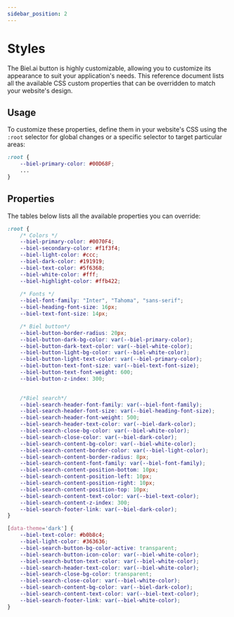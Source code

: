 ```yaml
---
sidebar_position: 2
---
```


# Styles

The Biel.ai button is highly customizable, allowing you to customize its appearance to suit your application's needs.
This reference document lists all the available CSS custom properties that can be overridden to match your website's design.

## Usage

To customize these properties, define them in your website's CSS using the `:root` selector for global changes or a specific selector to target particular areas:

```css
:root {
    --biel-primary-color: #00D68F;
    ...
}
```

## Properties

The tables below lists all the available properties you can override:

```css
:root {
    /* Colors */
    --biel-primary-color: #0070F4;
    --biel-secondary-color: #f1f3f4;
    --biel-light-color: #ccc;
    --biel-dark-color: #191919;
    --biel-text-color: #5f6368;
    --biel-white-color: #fff;
    --biel-highlight-color: #ffb422;
       
    /* Fonts */
    --biel-font-family: "Inter", "Tahoma", "sans-serif";
    --biel-heading-font-size: 16px;
    --biel-text-font-size: 14px;

    /* Biel button*/
    --biel-button-border-radius: 20px;
    --biel-button-dark-bg-color: var(--biel-primary-color);
    --biel-button-dark-text-color: var(--biel-white-color);
    --biel-button-light-bg-color: var(--biel-white-color);
    --biel-button-light-text-color: var(--biel-primary-color);
    --biel-button-text-font-size: var(--biel-text-font-size);
    --biel-button-text-font-weight: 600;
    --biel-button-z-index: 300;

    
    /*Biel search*/
    --biel-search-header-font-family: var(--biel-font-family);
    --biel-search-header-font-size: var(--biel-heading-font-size);
    --biel-search-header-font-weight: 500;
    --biel-search-header-text-color: var(--biel-dark-color);
    --biel-search-close-bg-color: var(--biel-white-color);
    --biel-search-close-color: var(--biel-dark-color);
    --biel-search-content-bg-color: var(--biel-white-color);
    --biel-search-content-border-color: var(--biel-light-color);
    --biel-search-content-border-radius: 8px;
    --biel-search-content-font-family: var(--biel-font-family);
    --biel-search-content-position-bottom: 10px;
    --biel-search-content-position-left: 10px;
    --biel-search-content-position-right: 10px;
    --biel-search-content-position-top: 10px;
    --biel-search-content-text-color: var(--biel-text-color);
    --biel-search-content-z-index: 300;
    --biel-search-footer-link: var(--biel-dark-color);
}

[data-theme='dark'] {
    --biel-text-color: #b0b8c4;
    --biel-light-color: #363636;
    --biel-search-button-bg-color-active: transparent;
    --biel-search-button-icon-color: var(--biel-white-color);
    --biel-search-button-text-color: var(--biel-white-color);
    --biel-search-header-text-color: var(--biel-white-color);
    --biel-search-close-bg-color: transparent;
    --biel-search-close-color: var(--biel-white-color);
    --biel-search-content-bg-color: var(--biel-dark-color);
    --biel-search-content-text-color: var(--biel-text-color);
    --biel-search-footer-link: var(--biel-white-color);
}  
```

